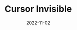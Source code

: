 ---
title: Cursor Invisible
description: A game where you have to shoot targets without seeing your mouse.
date: 2022-11-02
type: Flash
name: cursorinvisible
credits:
- Game by Newgrounds
---